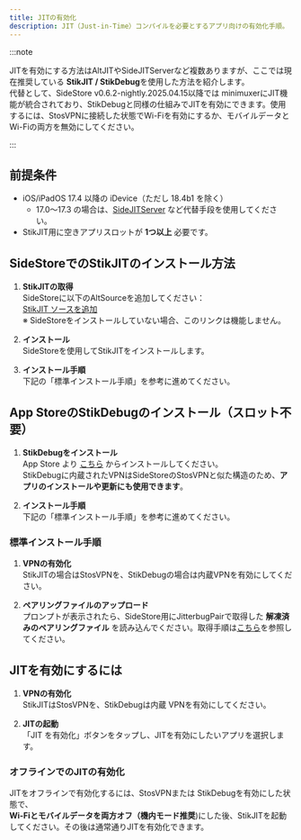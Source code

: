 ```yaml
---
title: JITの有効化
description: JIT（Just-in-Time）コンパイルを必要とするアプリ向けの有効化手順。
---
```


:::note

JITを有効にする方法はAltJITやSideJITServerなど複数ありますが、ここでは現在推奨している **StikJIT / StikDebug**を使用した方法を紹介します。  
代替として、SideStore v0.6.2-nightly.2025.04.15以降では minimuxerにJIT機能が統合されており、StikDebugと同様の仕組みでJITを有効にできます。使用するには、StosVPNに接続した状態でWi-Fiを有効にするか、モバイルデータとWi-Fiの両方を無効にしてください。

:::

## 前提条件

* iOS/iPadOS 17.4 以降の iDevice（ただし 18.4b1 を除く）  
  - 17.0〜17.3 の場合は、[SideJITServer](https://github.com/nythepegasus/SideJITServer) など代替手段を使用してください。
* StikJIT用に空きアプリスロットが **1つ以上** 必要です。

## SideStoreでのStikJITのインストール方法

1. **StikJITの取得**  
   SideStoreに以下のAltSourceを追加してください：  
   [StikJIT ソースを追加](sidestore://source?url=https://raw.githubusercontent.com/StephenDev0/StikJIT/refs/heads/main/repo.json)  
   ※ SideStoreをインストールしていない場合、このリンクは機能しません。

2. **インストール**  
   SideStoreを使用してStikJITをインストールします。

3. **インストール手順**  
   下記の「標準インストール手順」を参考に進めてください。

## App StoreのStikDebugのインストール（スロット不要）

1. **StikDebugをインストール**  
   App Store より [こちら](https://apps.apple.com/us/app/stikdebug/id6744045754) からインストールしてください。  
   StikDebugに内蔵されたVPNはSideStoreのStosVPNと似た構造のため、**アプリのインストールや更新にも使用できます**。

2. **インストール手順**  
   下記の「標準インストール手順」を参考に進めてください。

### 標準インストール手順

1. **VPNの有効化**  
   StikJITの場合はStosVPNを、StikDebugの場合は内蔵VPNを有効にしてください。

2. **ペアリングファイルのアップロード**  
   プロンプトが表示されたら、SideStore用にJitterbugPairで取得した **解凍済みのペアリングファイル** を読み込んでください。取得手順は[こちら](/docs/installation/pairing-file)を参照してください。

## JITを有効にするには

1. **VPNの有効化**  
   StikJITはStosVPNを、StikDebugは内蔵 VPNを有効にしてください。

2. **JITの起動**  
   「JIT を有効化」ボタンをタップし、JITを有効にしたいアプリを選択します。

### オフラインでのJITの有効化

JITをオフラインで有効化するには、StosVPNまたは StikDebugを有効にした状態で、  
**Wi-Fiとモバイルデータを両方オフ（機内モード推奨**)にした後、StikJITを起動してください。その後は通常通りJITを有効化できます。
